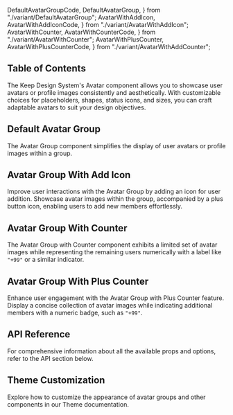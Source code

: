   DefaultAvatarGroupCode,
  DefaultAvatarGroup,
} from "./variant/DefaultAvatarGroup";
  AvatarWithAddIcon,
  AvatarWithAddIconCode,
} from "./variant/AvatarWithAddIcon";
  AvatarWithCounter,
  AvatarWithCounterCode,
} from "./variant/AvatarWithCounter";
  AvatarWithPlusCounter,
  AvatarWithPlusCounterCode,
} from "./variant/AvatarWithAddCounter";

## Table of Contents

The Keep Design System's Avatar component allows you to showcase user avatars or profile images consistently and aesthetically. With customizable choices for placeholders, shapes, status icons, and sizes, you can craft adaptable avatars to suit your design objectives.

## Default Avatar Group

The Avatar Group component simplifies the display of user avatars or profile images within a group.

<CodePreview code={DefaultAvatarGroupCode}>
  <DefaultAvatarGroup />
</CodePreview>

## Avatar Group With Add Icon

Improve user interactions with the Avatar Group by adding an icon for user addition. Showcase avatar images within the group, accompanied by a plus button icon, enabling users to add new members effortlessly.

<CodePreview code={AvatarWithAddIconCode}>
  <AvatarWithAddIcon />
</CodePreview>

## Avatar Group With Counter

The Avatar Group with Counter component exhibits a limited set of avatar images while representing the remaining users numerically with a label like `"+99"` or a similar indicator.

<CodePreview code={AvatarWithCounterCode}>
  <AvatarWithCounter />
</CodePreview>

## Avatar Group With Plus Counter

Enhance user engagement with the Avatar Group with Plus Counter feature. Display a concise collection of avatar images while indicating additional members with a numeric badge, such as `"+99"`.

<CodePreview code={AvatarWithPlusCounterCode}>
  <AvatarWithPlusCounter />
</CodePreview>

## API Reference

For comprehensive information about all the available props and options, refer to the API section below.

<ComponentApi data={avatarApiData} />

## Theme Customization

Explore how to customize the appearance of avatar groups and other components in our Theme documentation.

<CssThemePreview code={useTheme().theme.avatar} />
